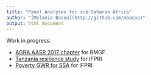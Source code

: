 ```yaml
---
title: "Panel Analyses for sub-Saharan Africa"
author: "[Melanie Bacou](http://github.com/mbacou)"
output: html_document
---
```


Work in progress:

* [AGRA AASR 2017 chapter](2017-agra-aasr.nb.html) for BMGF
* [Tanzania resilience study](2016-resilience.nb.html) for IFPRI
* [Poverty GWR for SSA](2016-poverty.nb.html) for IFPRI
